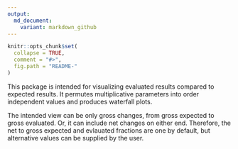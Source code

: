 ```yaml
---
output:
  md_document:
    variant: markdown_github
---
```


<!-- README.md is generated from README.Rmd. Please edit that file -->

```r
knitr::opts_chunk$set(
  collapse = TRUE,
  comment = "#>",
  fig.path = "README-"
)
```

This package is intended for visualizing evaluated results compared to expected results. It permutes multiplicative parameters into order independent values and produces waterfall plots. 

The intended view can be only gross changes, from gross expected to gross evaluated. Or, it can include net changes on either end. Therefore, the net to gross expected and evlauated fractions are one by default, but alternative values can be supplied by the user.
